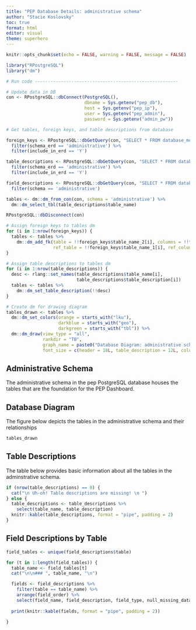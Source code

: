 ```yaml
---
title: "PEP Database Details: administrative schema"
author: "Stacie Koslovsky"
toc: true
format: html
editor: visual
theme: superhero
---
```


```r
knitr::opts_chunk$set(echo = FALSE, warning = FALSE, message = FALSE)

library("RPostgreSQL")
library("dm")

# Run code -------------------------------------------------------

# Update data in DB 
con <- RPostgreSQL::dbConnect(PostgreSQL(), 
                              dbname = Sys.getenv("pep_db"), 
                              host = Sys.getenv("pep_ip"), 
                              user = Sys.getenv("pep_admin"), 
                              password = Sys.getenv("admin_pw"))

# Get tables, foreign keys, and table descriptions from database

foreign_keys <- RPostgreSQL::dbGetQuery(con, "SELECT * FROM database_meta.tbl_foreign_keys") %>%
  filter(schema_erd == 'administrative') %>%
  filter(include_in_erd == 'Y')

table_descriptions <- RPostgreSQL::dbGetQuery(con, "SELECT * FROM database_meta.tbl_table_descriptions") %>%
  filter(schema_erd == 'administrative') %>%
  filter(include_in_erd == 'Y')

field_descriptions <- RPostgreSQL::dbGetQuery(con, "SELECT * FROM database_meta.tbl_field_descriptions") %>%
  filter(schema == 'administrative') 

tables <- dm::dm_from_con(con, schema = 'administrative') %>% 
  dm::dm_select_tbl(table_descriptions$table_name)

RPostgreSQL::dbDisconnect(con)

# Assign foreign keys to tables dm
for (i in 1:nrow(foreign_keys)) {
  tables <- tables %>%
    dm::dm_add_fk(table = !!foreign_keys$table_name_2[i], columns = !!foreign_keys$field_name_2[i],
                  ref_table = !!foreign_keys$table_name_1[i], ref_columns = !!foreign_keys$field_name_1[i]) 
}

# Assign table descriptions to tables dm
for (i in 1:nrow(table_descriptions)) {
  desc <- rlang::set_names(table_descriptions$table_name[i],
                           table_descriptions$table_description[i])
  tables <- tables %>%
    dm::dm_set_table_description(!!desc)
}

# Create dm for drawing diagram
tables_drawn <- tables %>% 
  dm::dm_set_colors(orange = starts_with("lku"), 
                    darkblue = starts_with("geo"), 
                    darkgreen = starts_with("tbl")) %>%
  dm::dm_draw(view_type = "all",
              rankdir = "TB",
              graph_name = paste0("Database Diagram: administrative schema"),
              font_size = c(header = 18L, table_description = 12L, column = 15L))


```

## Administrative Schema

The administrative schema in the pep PostgreSQL database houses the tables that are the foundation for the PEP Dashboard.

## Database Diagram

The figure below depicts the tables in the administrative schema and their relationships

```r
tables_drawn
```

## Table Descriptions

The table below provides basic information about all the tables in the adminstrative schema.

```r


if (nrow(table_descriptions) == 0) {
  cat("\n Uh-oh! Table descriptions are missing! \n ")
} else {
  table_descriptions <- table_descriptions %>%
    select(table_name, table_description)
  knitr::kable(table_descriptions, format = "pipe", padding = 2)
}
```

## Field Descriptions by Table

```r

field_tables <- unique(field_descriptions$table)

for (t in 1:length(field_tables)) {
  table_name <- field_tables[t]
  cat("\n\n### ", table_name, "\n")

  fields <- field_descriptions %>%
    filter(table == table_name) %>%
    arrange(field_order) %>%
    select(field_name, field_description, field_type, null_missing_data, other_information) 
  
  print(knitr::kable(fields, format = "pipe", padding = 2))

}

```

